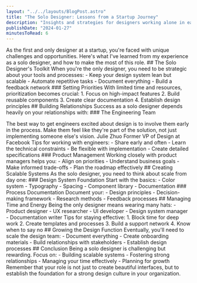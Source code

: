```yaml
---
layout: "../../layouts/BlogPost.astro"
title: "The Solo Designer: Lessons from a Startup Journey"
description: "Insights and strategies for designers working alone in early-stage startups."
publishDate: "2024-01-27"
minutesToRead: 6
---
```


As the first and only designer at a startup, you're faced with unique challenges and opportunities. Here's what I've learned from my experience as a solo designer, and how to make the most of this role. ## The Solo Designer's Toolkit When you're the only designer, you need to be strategic about your tools and processes: - Keep your design system lean but scalable - Automate repetitive tasks - Document everything - Build a feedback network ### Setting Priorities With limited time and resources, prioritization becomes crucial: 1. Focus on high-impact features 2. Build reusable components 3. Create clear documentation 4. Establish design principles ## Building Relationships Success as a solo designer depends heavily on your relationships with: ### The Engineering Team 
<div class="blockquote">
</div>
<div> The best way to get engineers excited about design is to involve them early in the process. Make them feel like they're part of the solution, not just implementing someone else's vision. Julie Zhuo Former VP of Design at Facebook Tips for working with engineers: - Share early and often - Learn the technical constraints - Be flexible with implementation - Create detailed specifications ### Product Management Working closely with product managers helps you: - Align on priorities - Understand business goals - Make informed trade-offs - Plan the roadmap effectively ## Creating Scalable Systems As the solo designer, you need to think about scale from day one: ### Design System Foundation Start with the basics: - Color system - Typography - Spacing - Component library - Documentation ### Process Documentation Document your: - Design principles - Decision-making framework - Research methods - Feedback processes ## Managing Time and Energy Being the only designer means wearing many hats: - Product designer - UX researcher - UI developer - Design system manager - Documentation writer Tips for staying effective: 1. Block time for deep work 2. Create templates and processes 3. Build a support network 4. Know when to say no ## Growing the Design Function Eventually, you'll need to scale the design team: - Document everything - Create onboarding materials - Build relationships with stakeholders - Establish design processes ## Conclusion Being a solo designer is challenging but rewarding. Focus on: - Building scalable systems - Fostering strong relationships - Managing your time effectively - Planning for growth Remember that your role is not just to create beautiful interfaces, but to establish the foundation for a strong design culture in your organization.
